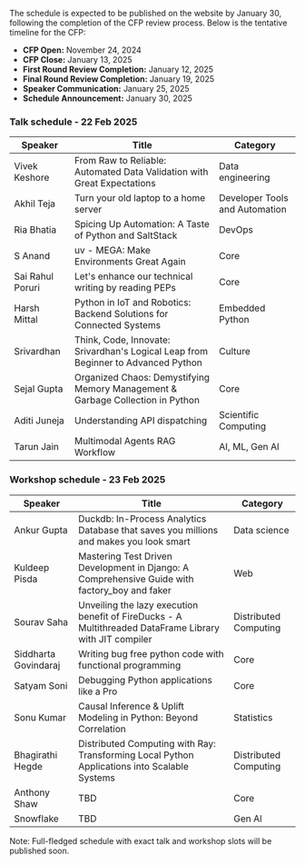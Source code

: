 The schedule is expected to be published on the website by January 30, following the completion of the CFP review process. Below is the tentative timeline for the CFP:

- **CFP Open:** November 24, 2024
- **CFP Close:** January 13, 2025
- **First Round Review Completion:** January 12, 2025
- **Final Round Review Completion:** January 19, 2025
- **Speaker Communication:** January 25, 2025
- **Schedule Announcement:** January 30, 2025

<h3>Talk schedule - 22 Feb 2025</h3>
<table>
  <thead>
    <tr>
      <th>Speaker</th>
      <th>Title</th>
      <th>Category</th>
    </tr>
  </thead>
  <tbody>
    <tr>
      <td>Vivek Keshore</td>
      <td>From Raw to Reliable: Automated Data Validation with Great Expectations</td>
      <td>Data engineering</td>
    </tr>
    <tr>
      <td>Akhil Teja</td>
      <td>Turn your old laptop to a home server</td>
      <td>Developer Tools and Automation</td>
    </tr>
    <tr>
      <td>Ria Bhatia</td>
      <td>Spicing Up Automation: A Taste of Python and SaltStack</td>
      <td>DevOps</td>
    </tr>
     <tr>
      <td>S Anand</td>
      <td>uv - MEGA: Make Environments Great Again</td>
      <td>Core</td>
    </tr>
    <tr>
      <td>Sai Rahul Poruri</td>
      <td>Let's enhance our technical writing by reading PEPs</td>
      <td>Core</td>
    </tr>
    <tr>
      <td>Harsh Mittal</td>
      <td>Python in IoT and Robotics: Backend Solutions for Connected Systems</td>
      <td>Embedded Python</td>
    </tr>
     <tr>
      <td>Srivardhan</td>
      <td>Think, Code, Innovate: Srivardhan's Logical Leap from Beginner to Advanced Python</td>
      <td>Culture</td>
    </tr>
    <tr>
      <td>Sejal Gupta</td>
      <td>Organized Chaos: Demystifying Memory Management & Garbage Collection in Python</td>
       <td>Core</td>
    </tr>
       <tr>
      <td>Aditi Juneja</td>
      <td>Understanding API dispatching</td>
       <td>Scientific Computing</td>
    </tr>
       <tr>
      <td>Tarun Jain</td>
      <td>Multimodal Agents RAG Workflow</td>
      <td>AI, ML, Gen Al</td>
    </tr>
  </tbody>
</table>

<h3>Workshop schedule - 23 Feb 2025</h3>
<table>
  <thead>
    <tr>
      <th>Speaker</th>
      <th>Title</th>
      <th>Category</th>
    </tr>
  </thead>
  <tbody>
   <tr>
      <td>Ankur Gupta</td>
      <td>Duckdb: In-Process Analytics Database that saves you millions and makes you look smart</td>
      <td>Data science</td>
    </tr>
    <tr>
      <td>Kuldeep Pisda</td>
      <td>Mastering Test Driven Development in Django: A Comprehensive Guide with factory_boy and faker</td>
      <td>Web</td>
    </tr>
    <tr>
      <td>Sourav Saha</td>
      <td>Unveiling the lazy execution benefit of FireDucks - A Multithreaded DataFrame Library with JIT compiler</td>
       <td>Distributed Computing</td>
    </tr>
    <tr>
      <td>Siddharta Govindaraj</td>
      <td>Writing bug free python code with functional programming</td>
      <td>Core</td>
    </tr>
    <tr>
        <td>Satyam Soni</td>
        <td>Debugging Python applications like a Pro</td>
        <td>Core</td>
      </tr>
    <tr>
      <td>Sonu Kumar</td>
      <td>Causal Inference & Uplift Modeling in Python: Beyond Correlation</td>
      <td>Statistics</td>
    </tr>
    <tr>
      <td>Bhagirathi Hegde</td>
      <td>Distributed Computing with Ray: Transforming Local Python Applications into Scalable Systems</td>
      <td>Distributed Computing</td>
    </tr>
       <tr>
      <td>Anthony Shaw</td>
      <td>TBD</td>
      <td>Core</td>
    </tr>
      <tr>
      <td>Snowflake</td>
      <td>TBD</td>
      <td>Gen Al</td>
    </tr>
  </tbody>
</table>

Note: Full-fledged schedule with exact talk and workshop slots will be published soon.
